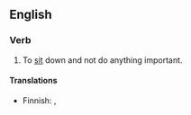 ==English==
===Verb===
{{en-verb|sits around|sitting around|sat around|sat around}}
#To [[sit]] down and not do anything important.

====Translations====
{{top}}
* Finnish: {{t|fi|istuskella}}, {{t|fi|istuksia}}
{{mid}}
{{bottom}}